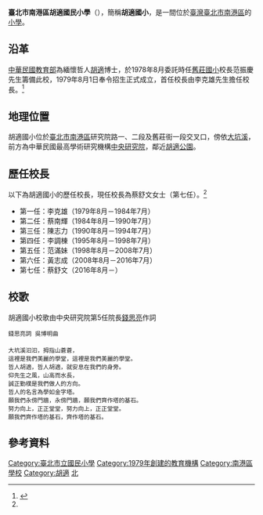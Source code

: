 {{Infobox School
| name           = 臺北市南港區胡適國民小學
| other_name     = <small>Taipei Municipal Hu-Shih Elementary School</small>
| logo           = 
| image          = Taipei Municipal Hu-Shih Elementary School Logo.jpg
| motto          = 誠正勤樸
| established    = 1979年8月1日
| type           = 市立[[國民小學|國民小學]]
| grades         = 一年級－六年級
| founder        = 
| principal      = 蔡舒文
| faculty        = 88（2016年）<ref name="number">{{cite web|url=http://web2.hsps.tp.edu.tw/unit/6/best/newfile_1.htm|title=學校規模－學校基本資料|website=hsps.tp.edu.tw|publisher=胡適國小|accessdate=2014-11-22|archive-url=https://web.archive.org/web/20141130011116/http://web2.hsps.tp.edu.tw/unit/6/best/newfile_1.htm|archive-date=2014-11-30|dead-url=yes}}</ref>
| staff          = 12（2010年）<ref name="number"/>
| students       = 825（2016年）<ref name="stdt">{{cite web|url=http://web2.hsps.tp.edu.tw/unit/11/blogger/%E8%B3%87%E5%84%AA%E6%95%99%E8%82%B2%E5%AF%A6%E6%96%BD%E7%8F%BE%E6%B3%81/102%E5%AD%B8%E5%B9%B4%E8%B3%87%E5%84%AA%E6%95%99%E8%82%B2%E5%AF%A6%E6%96%BD%E7%8F%BE%E6%B3%81.pdf|title=102學年資優教育實施現況|format=PDF|website=hsps.tp.edu.tw|publisher=胡適國小|accessdate=2014-11-22|deadurl=yes|archiveurl=https://web.archive.org/web/20141130011113/http://web2.hsps.tp.edu.tw/unit/11/blogger/%E8%B3%87%E5%84%AA%E6%95%99%E8%82%B2%E5%AF%A6%E6%96%BD%E7%8F%BE%E6%B3%81/102%E5%AD%B8%E5%B9%B4%E8%B3%87%E5%84%AA%E6%95%99%E8%82%B2%E5%AF%A6%E6%96%BD%E7%8F%BE%E6%B3%81.pdf|archivedate=2014-11-30}}</ref>
| area           = 1.1057[[公頃|公頃]]
| district       = [[臺北市|臺北市]][[南港區|南港區]]
| address        = {{flagicon|TWN}}[[臺北市|臺北市]][[南港區|南港區]]舊莊街一段1號
| tel = +886-2-2782-4949
| fax= +886-2-2788-2813 
| website        = {{URL|http://www.hsps.tp.edu.tw/}}
}}

'''臺北市南港區胡適國民小學'''（{{lang-en|Taipei Municipal Hu-Shih Elementary School}}），簡稱'''胡適國小'''，是一間位於[[臺灣|臺灣]][[臺北市|臺北市]][[南港區|南港區]]的[[小學|小學]]。

== 沿革 ==
[[中華民國教育部|中華民國教育部]]為緬懷哲人[[胡適|胡適]]博士，於1978年8月委託時任[[臺北市南港區舊莊國民小學|舊莊國小]]校長范振慶先生籌備此校，1979年8月1日奉令招生正式成立，首任校長由李克雄先生擔任校長。<ref name="history">{{cite web|url=http://www.hsps.tp.edu.tw/main/intro/history.php|title=臺北市南港區胡適國民小學－學校簡介|website=hsps.tp.edu.tw|publisher=胡適國小|accessdate=2014-11-22|archive-date=2014-11-30|archive-url=https://web.archive.org/web/20141130011115/http://www.hsps.tp.edu.tw/main/intro/history.php|dead-url=no}}</ref>

== 地理位置 ==
胡適國小位於[[臺北市|臺北市]][[南港區|南港區]]研究院路一、二段及舊莊街一段交叉口，傍依[[大坑溪_(新北市)|大坑溪]]，前方為中華民國最高學術研究機構[[中央研究院|中央研究院]]，鄰近[[胡適公園|胡適公園]]。

== 歷任校長 ==
以下為胡適國小的歷任校長，現任校長為蔡舒文女士（第七任）。<ref name="history"/>
* 第一任：李克雄（1979年8月－1984年7月）
* 第二任：蔡南輝（1984年8月－1990年7月）
* 第三任：陳志力（1990年8月－1994年7月）
* 第四任：李調棟（1995年8月－1998年7月）
* 第五任：范滿妹（1998年8月－2008年7月）
* 第六任：黃志成（2008年8月－2016年7月）
* 第七任：蔡舒文（2016年8月－）

== 校歌 ==
胡適國小校歌由中央研究院第5任院長[[錢思亮|錢思亮]]作詞 
 
 錢思亮詞 吳博明曲 
 
 大坑溪汩汩，拇指山蒼蒼，
 這裡是我們美麗的學堂，這裡是我們美麗的學堂。
 哲人胡適，哲人胡適，就安息在我們的身旁。
 仰先生之風，山高而水長，
 誠正勤樸是我們做人的方向。
 哲人的名言為學如金字塔。
 願我們永傍門牆，永傍門牆，願我們齊作塔的基石。
 努力向上，正正堂堂，努力向上，正正堂堂。
 願我們齊作塔的基石，齊作塔的基石。

== 參考資料 ==
{{reflist}}

{{台北市小學列表}}

{{DEFAULTSORT:HuShih}}
[[Category:臺北市立國民小學|Category:臺北市立國民小學]]
[[Category:1979年創建的教育機構|Category:1979年創建的教育機構]]
[[Category:南港區學校|Category:南港區學校]]
[[Category:胡適|Category:胡適]]
[[Category:台灣冠以人名的教育機構|北]]